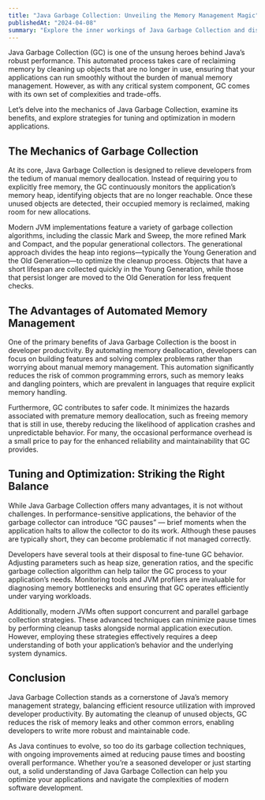 ```yaml
---
title: "Java Garbage Collection: Unveiling the Memory Management Magic"
publishedAt: "2024-04-08"
summary: "Explore the inner workings of Java Garbage Collection and discover how its automated memory management keeps your applications running efficiently."
---
```


Java Garbage Collection (GC) is one of the unsung heroes behind Java’s robust performance. This automated process takes care of reclaiming memory by cleaning up objects that are no longer in use, ensuring that your applications can run smoothly without the burden of manual memory management. However, as with any critical system component, GC comes with its own set of complexities and trade-offs.

Let’s delve into the mechanics of Java Garbage Collection, examine its benefits, and explore strategies for tuning and optimization in modern applications.

## The Mechanics of Garbage Collection

At its core, Java Garbage Collection is designed to relieve developers from the tedium of manual memory deallocation. Instead of requiring you to explicitly free memory, the GC continuously monitors the application’s memory heap, identifying objects that are no longer reachable. Once these unused objects are detected, their occupied memory is reclaimed, making room for new allocations.

Modern JVM implementations feature a variety of garbage collection algorithms, including the classic Mark and Sweep, the more refined Mark and Compact, and the popular generational collectors. The generational approach divides the heap into regions—typically the Young Generation and the Old Generation—to optimize the cleanup process. Objects that have a short lifespan are collected quickly in the Young Generation, while those that persist longer are moved to the Old Generation for less frequent checks.

## The Advantages of Automated Memory Management

One of the primary benefits of Java Garbage Collection is the boost in developer productivity. By automating memory deallocation, developers can focus on building features and solving complex problems rather than worrying about manual memory management. This automation significantly reduces the risk of common programming errors, such as memory leaks and dangling pointers, which are prevalent in languages that require explicit memory handling.

Furthermore, GC contributes to safer code. It minimizes the hazards associated with premature memory deallocation, such as freeing memory that is still in use, thereby reducing the likelihood of application crashes and unpredictable behavior. For many, the occasional performance overhead is a small price to pay for the enhanced reliability and maintainability that GC provides.

## Tuning and Optimization: Striking the Right Balance

While Java Garbage Collection offers many advantages, it is not without challenges. In performance-sensitive applications, the behavior of the garbage collector can introduce “GC pauses” — brief moments when the application halts to allow the collector to do its work. Although these pauses are typically short, they can become problematic if not managed correctly.

Developers have several tools at their disposal to fine-tune GC behavior. Adjusting parameters such as heap size, generation ratios, and the specific garbage collection algorithm can help tailor the GC process to your application’s needs. Monitoring tools and JVM profilers are invaluable for diagnosing memory bottlenecks and ensuring that GC operates efficiently under varying workloads.

Additionally, modern JVMs often support concurrent and parallel garbage collection strategies. These advanced techniques can minimize pause times by performing cleanup tasks alongside normal application execution. However, employing these strategies effectively requires a deep understanding of both your application’s behavior and the underlying system dynamics.

## Conclusion

Java Garbage Collection stands as a cornerstone of Java’s memory management strategy, balancing efficient resource utilization with improved developer productivity. By automating the cleanup of unused objects, GC reduces the risk of memory leaks and other common errors, enabling developers to write more robust and maintainable code.

As Java continues to evolve, so too do its garbage collection techniques, with ongoing improvements aimed at reducing pause times and boosting overall performance. Whether you’re a seasoned developer or just starting out, a solid understanding of Java Garbage Collection can help you optimize your applications and navigate the complexities of modern software development.
